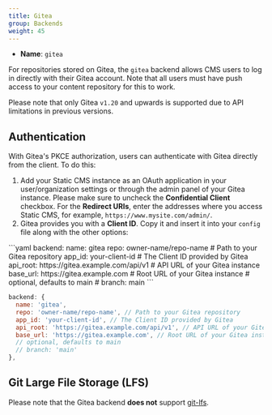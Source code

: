 ```yaml
---
title: Gitea
group: Backends
weight: 45
---
```


- **Name**: `gitea`

For repositories stored on Gitea, the `gitea` backend allows CMS users to log in directly with their Gitea account. Note that all users must have push access to your content repository for this to work.

Please note that only Gitea `v1.20` and upwards is supported due to API limitations in previous versions.

## Authentication

With Gitea's PKCE authorization, users can authenticate with Gitea directly from the client. To do this:

1. Add your Static CMS instance as an OAuth application in your user/organization settings or through the admin panel of your Gitea instance. Please make sure to uncheck the **Confidential Client** checkbox. For the **Redirect URIs**, enter the addresses where you access Static CMS, for example, `https://www.mysite.com/admin/`.
2. Gitea provides you with a **Client ID**. Copy it and insert it into your `config` file along with the other options:

<CodeTabs>
```yaml
backend:
  name: gitea
  repo: owner-name/repo-name # Path to your Gitea repository
  app_id: your-client-id # The Client ID provided by Gitea
  api_root: https://gitea.example.com/api/v1 # API URL of your Gitea instance
  base_url: https://gitea.example.com # Root URL of your Gitea instance
  # optional, defaults to main
  # branch: main
```

```js
backend: {
  name: 'gitea',
  repo: 'owner-name/repo-name', // Path to your Gitea repository
  app_id: 'your-client-id', // The Client ID provided by Gitea
  api_root: 'https://gitea.example.com/api/v1', // API URL of your Gitea instance
  base_url: 'https://gitea.example.com', // Root URL of your Gitea instance
  // optional, defaults to main
  // branch: 'main'
},
```

</CodeTabs>

## Git Large File Storage (LFS)

Please note that the Gitea backend **does not** support [git-lfs](https://git-lfs.github.com/).
